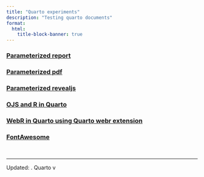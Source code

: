 ```yaml
---
title: "Quarto experiments"
description: "Testing quarto documents"
format:
  html:
    title-block-banner: true
---
```


### [Parameterized report](documents/report/index.qmd)
### [Parameterized pdf](documents/pdf/index.pdf)
### [Parameterized revealjs](documents/revealjs/index.qmd)
### [OJS and R in Quarto](documents/ojs/index.qmd)
### [WebR in Quarto using Quarto webr extension](documents/webr/index.qmd)
### [FontAwesome](documents/fontawesome/index.qmd)

<br>

---

Updated: <?lua.date?>. Quarto v<?quarto.version?>
